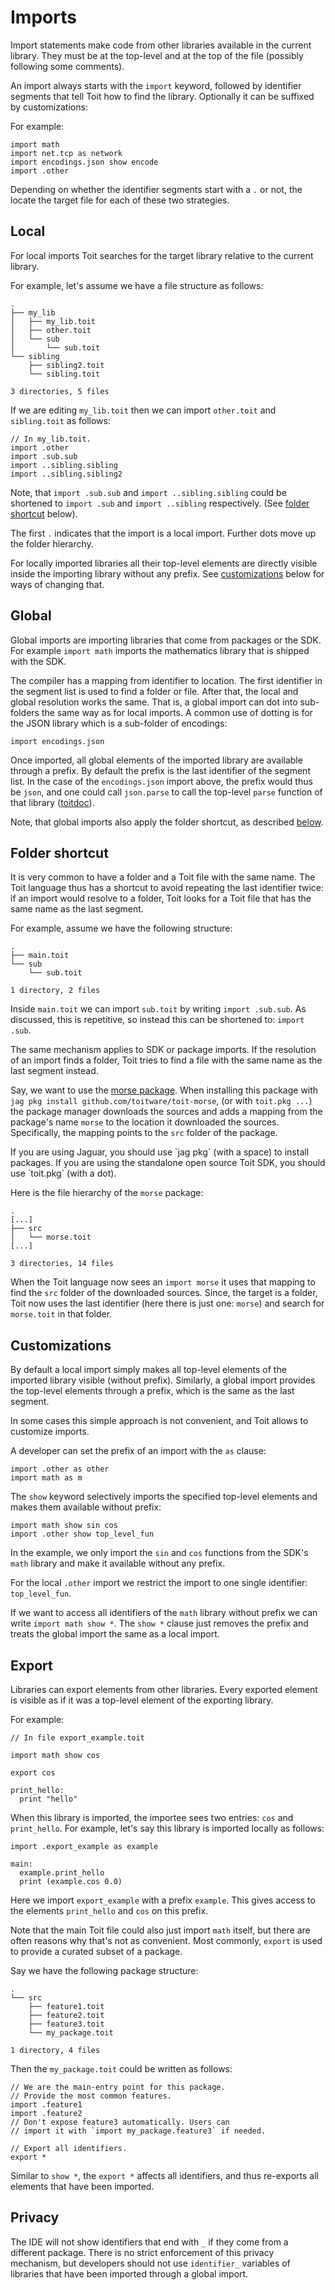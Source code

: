 # Imports

Import statements make code from other libraries available in the current
library. They must be at the top-level and at the top of the file (possibly
following some comments).

An import always starts with the `import` keyword, followed by identifier
segments that tell Toit how to find the library. Optionally it can be
suffixed by customizations:

For example:

```
import math
import net.tcp as network
import encodings.json show encode
import .other
```

Depending on whether the identifier segments start with a `.` or not, the
locate the target file for each of these two strategies.

## Local

For local imports Toit searches for the target library relative to the
current library.

For example, let's assume we have a file structure as follows:

```text
.
├── my_lib
│   ├── my_lib.toit
│   ├── other.toit
│   └── sub
│       └── sub.toit
└── sibling
    ├── sibling2.toit
    └── sibling.toit

3 directories, 5 files
```

If we are editing `my_lib.toit` then we can import `other.toit` and
`sibling.toit` as follows:

```
// In my_lib.toit.
import .other
import .sub.sub
import ..sibling.sibling
import ..sibling.sibling2
```

Note, that `import .sub.sub` and `import ..sibling.sibling` could
be shortened to `import .sub` and `import ..sibling` respectively.
(See [folder shortcut](#folder-shortcut) below).

The first `.` indicates that the import is a local import. Further
dots move up the folder hierarchy.

For locally imported libraries all their top-level elements are
directly visible inside the importing library without any prefix.
See [customizations](#customizations) below for ways of changing that.

## Global

Global imports are importing libraries that come from packages or the SDK.
For example `import math` imports the mathematics library that is shipped
with the SDK.

The compiler has a mapping from identifier to location. The first
identifier in the segment list is used to find a folder or file. After that,
the local and global resolution works the same. That is, a global import
can dot into sub-folders the same way as for local imports. A common
use of dotting is for the JSON library which is a sub-folder of encodings:

```
import encodings.json
```

Once imported, all global elements of the imported library are available
through a prefix. By default the prefix is the last identifier of the
segment list. In the case of the `encodings.json` import above, the prefix
would thus be `json`, and one could call `json.parse` to call the
top-level `parse` function of that library ([toitdoc](<https://libs.toit.io/encoding/json/library-summary#parse(1%2C0%2C0%2C)>)).

Note, that global imports also apply the folder shortcut, as
described [below](#folder-shortcut).

## Folder shortcut

It is very common to have a folder and a Toit file with the same name. The
Toit language thus has a shortcut to avoid repeating the last identifier
twice: if an import would resolve to a folder, Toit looks for a Toit file
that has the same name as the last segment.

For example, assume we have the following structure:

```text
.
├── main.toit
└── sub
    └── sub.toit

1 directory, 2 files
```

Inside `main.toit` we can import `sub.toit` by writing `import .sub.sub`.
As discussed, this is repetitive, so instead this can be shortened to:
`import .sub`.

The same mechanism applies to SDK or package imports. If the resolution
of an import finds a folder, Toit tries to find a file with the same
name as the last segment instead.

Say, we want to use the [morse package](https://github.com/toitware/toit-morse).
When installing this package
with `jag pkg install github.com/toitware/toit-morse`,
(or with `toit.pkg ...`) the package manager
downloads the sources and adds a mapping from the package's name `morse` to
the location it downloaded the sources. Specifically, the mapping points to
the `src` folder of the package.

<Note>
If you are using Jaguar, you should use
`jag pkg` (with a space) to install packages.  If you are using the
standalone open source Toit SDK, you should use `toit.pkg` (with a dot).
</Note>

Here is the file hierarchy of the `morse` package:

```text
.
[...]
├── src
│   └── morse.toit
[...]

3 directories, 14 files
```

When the Toit language now sees an `import morse` it uses that mapping
to find the `src` folder of the downloaded sources. Since, the target
is a folder, Toit now uses the last identifier (here there is just one:
`morse`) and search for `morse.toit` in that folder.

## Customizations

By default a local import simply makes all top-level elements of the
imported library visible (without prefix). Similarly, a global import
provides the top-level elements through a prefix, which is the same
as the last segment.

In some cases this simple approach is not convenient, and Toit allows to
customize imports.

A developer can set the prefix of an import with the `as` clause:

```
import .other as other
import math as m
```

The `show` keyword selectively imports the specified top-level elements
and makes them available without prefix:

```
import math show sin cos
import .other show top_level_fun
```

In the example, we only import the `sin` and `cos` functions from the
SDK's `math` library and make it available without any prefix.

For the local `.other` import we restrict the import to one single
identifier: `top_level_fun`.

If we want to access all identifiers of the `math` library without prefix
we can write `import math show *`. The `show *` clause just removes the
prefix and treats the global import the same as a local import.

## Export

Libraries can export elements from other libraries. Every exported element
is visible as if it was a top-level element of the exporting library.

For example:

```
// In file export_example.toit

import math show cos

export cos

print_hello:
  print "hello"
```

When this library is imported, the importee sees two entries: `cos` and
`print_hello`. For example, let's say this library is imported locally
as follows:

```
import .export_example as example

main:
  example.print_hello
  print (example.cos 0.0)
```

Here we import `export_example` with a prefix `example`. This gives access
to the elements `print_hello` and `cos` on this prefix.

Note that the main Toit file could also just import `math` itself, but there
are often reasons why that's not as convenient. Most commonly, `export` is
used to provide a curated subset of a package.

Say we have the following package structure:

```text
.
└── src
    ├── feature1.toit
    ├── feature2.toit
    ├── feature3.toit
    └── my_package.toit

1 directory, 4 files
```

Then the `my_package.toit` could be written as follows:

```
// We are the main-entry point for this package.
// Provide the most common features.
import .feature1
import .feature2
// Don't expose feature3 automatically. Users can
// import it with `import my_package.feature3` if needed.

// Export all identifiers.
export *
```

Similar to `show *`, the `export *` affects all identifiers, and
thus re-exports all elements that have been imported.

## Privacy

The IDE will not show identifiers that end with `_` if they come from a
different package. There is no strict enforcement of this privacy
mechanism, but developers should not use `identifier_` variables of
libraries that have been imported through a global import.
